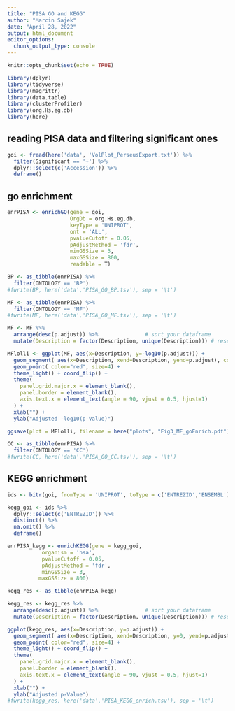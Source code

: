 ```yaml
---
title: "PISA GO and KEGG"
author: "Marcin Sajek"
date: "April 28, 2022"
output: html_document
editor_options: 
  chunk_output_type: console
---
```


```r
knitr::opts_chunk$set(echo = TRUE)
```

```r
library(dplyr)
library(tidyverse)
library(magrittr)
library(data.table)
library(clusterProfiler)
library(org.Hs.eg.db)
library(here)
```

## reading PISA data and filtering significant ones

```r
goi <- fread(here('data', 'VolPlot_PerseusExport.txt')) %>%
  filter(Significant == '+') %>%
  dplyr::select(c('Accession')) %>%
  deframe()
```

## go enrichment

```r
enrPISA <- enrichGO(gene = goi,
                    OrgDb = org.Hs.eg.db,
                    keyType = 'UNIPROT',
                    ont = 'ALL',
                    pvalueCutoff = 0.05,
                    pAdjustMethod = 'fdr',
                    minGSSize = 3,
                    maxGSSize = 800,
                    readable = T)

BP <- as_tibble(enrPISA) %>%
  filter(ONTOLOGY == 'BP')
#fwrite(BP, here('data','PISA_GO_BP.tsv'), sep = '\t')

MF <- as_tibble(enrPISA) %>%
  filter(ONTOLOGY == 'MF')
#fwrite(MF, here('data','PISA_GO_MF.tsv'), sep = '\t')

MF <- MF %>%
  arrange(desc(p.adjust)) %>%               # sort your dataframe
  mutate(Description = factor(Description, unique(Description))) # reset your factor-column based on that order

MFlolli <- ggplot(MF, aes(x=Description, y=-log10(p.adjust))) +
  geom_segment( aes(x=Description, xend=Description, yend=p.adjust), color="black") +
  geom_point( color="red", size=4) +
  theme_light() + coord_flip() +
  theme(
    panel.grid.major.x = element_blank(),
    panel.border = element_blank(),
    axis.text.x = element_text(angle = 90, vjust = 0.5, hjust=1)
  ) +
  xlab("") +
  ylab("Adjusted -log10(p-Value)")

ggsave(plot = MFlolli, filename = here("plots", "Fig3_MF_goEnrich.pdf"), width = 7, height = 3)

CC <- as_tibble(enrPISA) %>%
  filter(ONTOLOGY == 'CC')
#fwrite(CC, here('data','PISA_GO_CC.tsv'), sep = '\t')
```

## KEGG enrichment

```r
ids <- bitr(goi, fromType = 'UNIPROT', toType = c('ENTREZID','ENSEMBL'), OrgDb = org.Hs.eg.db) 

kegg_goi <- ids %>%
  dplyr::select(c('ENTREZID')) %>%
  distinct() %>%
  na.omit() %>%
  deframe()

enrPISA_kegg <- enrichKEGG(gene = kegg_goi,
           organism = 'hsa',
           pvalueCutoff = 0.05,
           pAdjustMethod = 'fdr',
           minGSSize = 3,
          maxGSSize = 800)

kegg_res <- as_tibble(enrPISA_kegg)

kegg_res <- kegg_res %>%
  arrange(desc(p.adjust)) %>%               # sort your dataframe
  mutate(Description = factor(Description, unique(Description))) # reset your factor-column based on that order

ggplot(kegg_res, aes(x=Description, y=p.adjust)) +
  geom_segment( aes(x=Description, xend=Description, y=0, yend=p.adjust), color="black") +
  geom_point( color="red", size=4) +
  theme_light() + coord_flip() +
  theme(
    panel.grid.major.x = element_blank(),
    panel.border = element_blank(),
    axis.text.x = element_text(angle = 90, vjust = 0.5, hjust=1)
  ) +
  xlab("") +
  ylab("Adjusted p-Value")
#fwrite(kegg_res, here('data','PISA_KEGG_enrich.tsv'), sep = '\t')
```